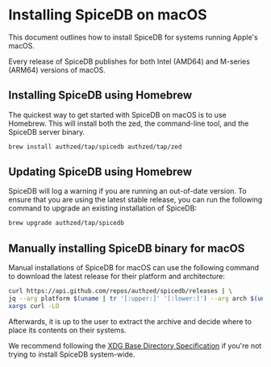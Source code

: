 # Installing SpiceDB on macOS

This document outlines how to install SpiceDB for systems running Apple's macOS.

Every release of SpiceDB publishes for both Intel (AMD64) and M-series (ARM64) versions of macOS.

## Installing SpiceDB using Homebrew

The quickest way to get started with SpiceDB on macOS is to use Homebrew.
This will install both the zed, the command-line tool, and the SpiceDB server binary.

```sh
brew install authzed/tap/spicedb authzed/tap/zed
```

## Updating SpiceDB using Homebrew

SpiceDB will log a warning if you are running an out-of-date version.
To ensure that you are using the latest stable release, you can run the following command to upgrade an existing installation of SpiceDB:

```sh
brew upgrade authzed/tap/spicedb
```

## Manually installing SpiceDB binary for macOS

Manual installations of SpiceDB for macOS can use the following command to download the latest release for their platform and architecture:

```sh
curl https://api.github.com/repos/authzed/spicedb/releases | \
jq --arg platform $(uname | tr '[:upper:]' '[:lower:]') --arg arch $(uname -m) '.[0].assets.[] | select (.name | contains($platform+"_"+$arch)) | .browser_download_url' -r | \
xargs curl -LO
```

Afterwards, it is up to the user to extract the archive and decide where to place its contents on their systems.

We recommend following the [XDG Base Directory Specification][xdg] if you're not trying to install SpiceDB system-wide.

[xdg]: https://specifications.freedesktop.org/basedir-spec/basedir-spec-latest.html

